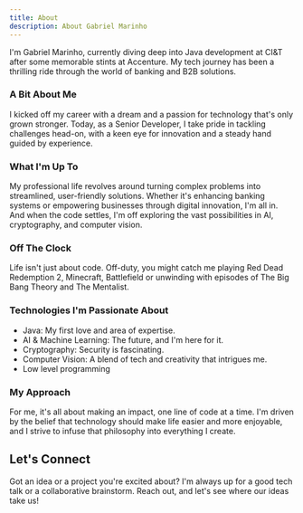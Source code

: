```yaml
---
title: About
description: About Gabriel Marinho
---
```


I'm Gabriel Marinho, currently diving deep into Java development at CI&T after some memorable stints at Accenture. My tech journey has been a thrilling ride through the world of banking and B2B solutions.

### A Bit About Me
I kicked off my career with a dream and a passion for technology that's only grown stronger. Today, as a Senior Developer, I take pride in tackling challenges head-on, with a keen eye for innovation and a steady hand guided by experience.

### What I'm Up To
My professional life revolves around turning complex problems into streamlined, user-friendly solutions. Whether it's enhancing banking systems or empowering businesses through digital innovation, I'm all in. And when the code settles, I'm off exploring the vast possibilities in AI, cryptography, and computer vision.

### Off The Clock
Life isn't just about code. Off-duty, you might catch me playing Red Dead Redemption 2, Minecraft, Battlefield or unwinding with episodes of The Big Bang Theory and The Mentalist.

### Technologies I'm Passionate About
- Java: My first love and area of expertise.
- AI & Machine Learning: The future, and I'm here for it.
- Cryptography: Security is fascinating.
- Computer Vision: A blend of tech and creativity that intrigues me.
- Low level programming

### My Approach
For me, it's all about making an impact, one line of code at a time. I'm driven by the belief that technology should make life easier and more enjoyable, and I strive to infuse that philosophy into everything I create.

## Let's Connect
Got an idea or a project you're excited about? I'm always up for a good tech talk or a collaborative brainstorm. Reach out, and let's see where our ideas take us!